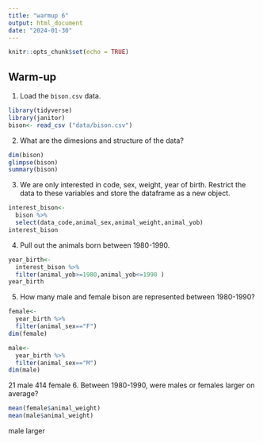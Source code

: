 ```yaml
---
title: "warmup 6"
output: html_document
date: "2024-01-30"
---
```


```r
knitr::opts_chunk$set(echo = TRUE)
```

## Warm-up
1. Load the `bison.csv` data.
```r
library(tidyverse)
library(janitor)
bison<- read_csv ("data/bison.csv")
```
2. What are the dimesions and structure of the data?
```r
dim(bison)
glimpse(bison)
summary(bison)
```
3. We are only interested in code, sex, weight, year of birth. Restrict the data to these variables and store the dataframe as a new object.
```r
interest_bison<-
  bison %>%
  select(data_code,animal_sex,animal_weight,animal_yob)
interest_bison

```

4. Pull out the animals born between 1980-1990.
```r
year_birth<-
  interest_bison %>%
  filter(animal_yob>=1980,animal_yob<=1990 )
year_birth
```

5. How many male and female bison are represented between 1980-1990?
```r
female<-
  year_birth %>%
  filter(animal_sex=="F")
dim(female)

male<-
  year_birth %>%
  filter(animal_sex=="M")
dim(male)


```
21 male 414 female
6. Between 1980-1990, were males or females larger on average?
```r
mean(female$animal_weight)
mean(male$animal_weight)
```
male larger




